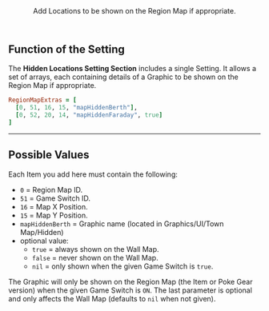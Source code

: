 <Header title="Hidden Locations">
  Add Locations to be shown on the Region Map if appropriate.
</Header>

## Function of the Setting

The **Hidden Locations Setting Section** includes a single Setting. It allows a set of arrays, each containing details of a Graphic to be shown on the Region Map if appropriate.

```ruby 
RegionMapExtras = [
  [0, 51, 16, 15, "mapHiddenBerth"],
  [0, 52, 20, 14, "mapHiddenFaraday", true]
]
```

---

## Possible Values

Each Item you add here must contain the following:
- `0` = Region Map ID.
- `51` = Game Switch ID.
- `16` = Map X Position.
- `15` = Map Y Position.
- `mapHiddenBerth` = Graphic name (located in Graphics/UI/Town Map/Hidden)
- optional value:
  - `true` = always shown on the Wall Map.
  - `false` = never shown on the Wall Map.
  - `nil` = only shown when the given Game Switch is `true`.

The Graphic will only be shown on the Region Map (the Item or Poke Gear version) when the given Game Switch is `ON`. The last parameter is optional and only affects the Wall Map (defaults to `nil` when not given).